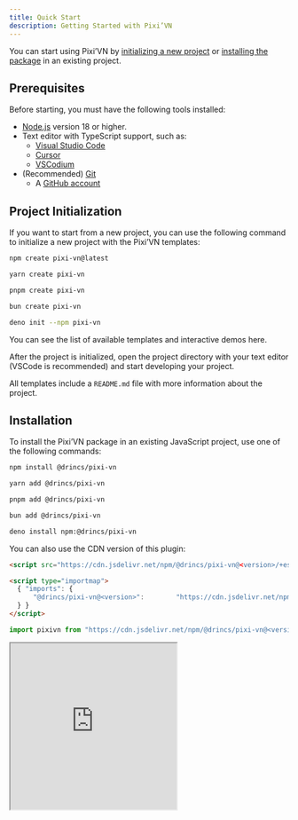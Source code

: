```yaml
---
title: Quick Start
description: Getting Started with Pixi’VN
---
```



You can start using Pixi’VN by [initializing a new project](#project-initialization) or [installing the package](#installation) in an existing project.

## Prerequisites

Before starting, you must have the following tools installed:

- [Node.js](https://nodejs.org/) version 18 or higher.
- Text editor with TypeScript support, such as:
  - [Visual Studio Code](https://code.visualstudio.com/)
  - [Cursor](https://www.cursor.com/)
  - [VSCodium](https://vscodium.com/)
- (Recommended) [Git](https://git-scm.com/)
  - A [GitHub account](https://github.com/)

## Project Initialization

If you want to start from a new project, you can use the following command to initialize a new project with the Pixi’VN templates:

```sh tab="npm"
npm create pixi-vn@latest
```

```sh tab="yarn"
yarn create pixi-vn
```

```sh tab="pnpm"
pnpm create pixi-vn
```

```sh tab="bun"
bun create pixi-vn
```

```sh tab="deno"
deno init --npm pixi-vn
```

You can see the list of available templates and interactive demos <DynamicLink href="/start/templates">here</DynamicLink>.

After the project is initialized, open the project directory with your text editor (VSCode is recommended) and start developing your project.

All templates include a `README.md` file with more information about the project.

## Installation

To install the Pixi’VN package in an existing JavaScript project, use one of the following commands:

```sh tab="npm"
npm install @drincs/pixi-vn
```

```sh tab="yarn"
yarn add @drincs/pixi-vn
```

```sh tab="pnpm"
pnpm add @drincs/pixi-vn
```

```sh tab="bun"
bun add @drincs/pixi-vn
```

```sh tab="deno"
deno install npm:@drincs/pixi-vn
```

<Accordions>

<Accordion title="CDN version" id="cdn-installation">

You can also use the CDN version of this plugin:

```html tab="script tag" title="index.html"
<script src="https://cdn.jsdelivr.net/npm/@drincs/pixi-vn@<version>/+esm"></script>
```

```html tab="map import" title="index.html"
<script type="importmap">
  { "imports": {
      "@drincs/pixi-vn@<version>":        "https://cdn.jsdelivr.net/npm/@drincs/pixi-vn/+esm"
  } }
</script>
```

```js tab="js import" title="index.js"
import pixivn from "https://cdn.jsdelivr.net/npm/@drincs/pixi-vn@<version>/+esm";
```

<iframe src="https://codepen.io/BlackRam-oss/embed/oNrqgNd?default-tab=js%2Cresult"
  height="300"
  style={{
    width: "100%",
  }}
  title="Pixi’VN"
  loading="lazy"
  allowFullScreen={true}
/>

</Accordion>

<Accordion title="Vite.js plugin" id="vite-plugin">

For a better developer experience, use the Vite plugin.

This plugin provides the following features:

- Endpoints to manage characters, labels, and assets manifest.
  - `GET /pixi-vn/characters` - Retrieve the list of registered characters.
  - `POST /pixi-vn/characters` - Update the list of registered characters.
  - `GET /pixi-vn/labels` - Retrieve the list of registered labels.
  - `POST /pixi-vn/labels` - Update the list of registered labels.
  - `GET /pixi-vn/assets/manifest` - Retrieve the assets manifest.
  - `POST /pixi-vn/assets/manifest` - Update the assets manifest.

```ts tab="vite.config.ts"
import { defineConfig } from 'vite'
import { vitePluginPixivn } from "@drincs/pixi-vn/vite";
export default defineConfig({
  // ...
  plugins: [
    // other plugins...
    vitePluginPixivn()
  ]
})
```

```ts tab="main.ts"
import { setupPixivnViteData } from "@drincs/pixi-vn/vite-listener";

await Promise.all([import("./values"), import("./labels")]);
await Promise.all([initializeIndexedDB(), defineAssets(), useI18n()]);
setupPixivnViteData();
```

</Accordion>

</Accordions>

Now you must [initialize Pixi’VN](#project-initialization) before using the engine. For example, you can add the following code to `main.ts` or `index.ts` (depending on your project configuration).

### Initialize

Before using the Pixi’VN engine, you must initialize the game. You can do this by calling the `Game.init` method.

This function has the following parameters:

- `element`: The HTML element to append the canvas to.
- `options`: Equivalent to the options you can use when initializing a [PixiJS Application](https://pixijs.com/8.x/guides/basics#creating-an-application). The following options are mandatory:
  - `width`: The width of the canvas.
  - `height`: The height of the canvas.
- `devtoolsOptions`: Equivalent to the options you can use when initializing the <DynamicLink href="/start/canvas#use-pixijs-devtools-with-pixivn">PixiJS Devtools</DynamicLink>.

```ts title="src/main.tsx"
import { Game } from "@drincs/pixi-vn";

// Canvas setup with PIXI
const body = document.body
if (!body) {
    throw new Error('body element not found')
}

Game.init(body, {
    height: 1080,
    width: 1920,
    backgroundColor: "#303030",
}).then(() => {
    // ...
});

// read more here: https://pixi-vn.web.app/start/other-narrative-features.html#how-manage-the-end-of-the-game
Game.onEnd(async (props) => {
    Game.clear();
    props.navigate("/");
});

Game.onError((type, error, { notify }) => {
    notify("allert_error_occurred");
});
```

```html title="index.html"
<!doctype html>
<html lang="en">
  <head>
    <meta charset="UTF-8" />
    <meta name="viewport" content="width=device-width, initial-scale=1.0" />
    <title>Game</title>
  </head>
  <body>
    <div id="root"></div>
    <script type="module" src="/src/main.ts"></script>
  </body>
</html>
```
